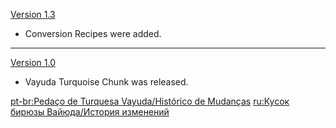 {{Change History/Header}}
[[Version 1.3]]
*Conversion Recipes were added.
----
[[Version 1.0]]
*Vayuda Turquoise Chunk was released.
<noinclude>


[[pt-br:Pedaço de Turquesa Vayuda/Histórico de Mudanças]]
[[ru:Кусок бирюзы Вайюда/История изменений]]
</noinclude>